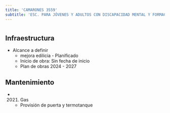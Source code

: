 ```yaml
---
title: 'CAMARONES 3559'
subtitle: 'ESC. PARA JÓVENES Y ADULTOS CON DISCAPACIDAD MENTAL Y FORMACIÓN INTEGRAL N° 16 DRA. C TOBAR GARCÍA'
---
```


#
## Infraestructura

* Alcance a definir 
    + mejora edilicia - Planificado 
    + Inicio de obra: Sin fecha de inicio 
    + Plan de obras 2024 - 2027 






## Mantenimiento

*  (2021) Gas 
    + Provisión de puerta y termotanque



